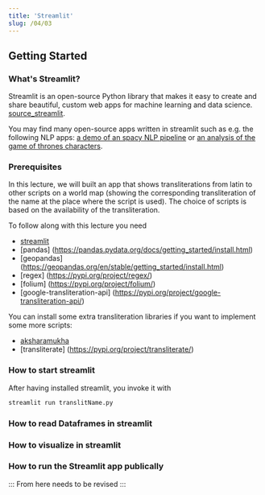 ```yaml
---
title: 'Streamlit'
slug: /04/03
---
```


## Getting Started
### What's Streamlit?
Streamlit is an open-source Python library that makes it easy to create and share beautiful, custom web apps for machine learning and data science.
[source_streamlit](https://docs.streamlit.io/).

You may find many open-source apps written in streamlit such as e.g. the following NLP apps: [a demo of an spacy NLP pipeline](https://share.streamlit.io/ines/spacy-streamlit-demo/app.py) or [an analysis of the game of thrones characters](https://got-streamlit.herokuapp.com/).

### Prerequisites
In this lecture, we will built an app that shows transliterations from latin to other scripts on a world map (showing the corresponding transliteration of the name at the place where the script is used).
The choice of scripts is based on the availability of the transliteration.

To follow along with this lecture you need
+ [streamlit](https://docs.streamlit.io/library/get-started/installation) 
+ [pandas] (https://pandas.pydata.org/docs/getting_started/install.html)
+ [geopandas] (https://geopandas.org/en/stable/getting_started/install.html)
+ [regex] (https://pypi.org/project/regex/)
+ [folium] (https://pypi.org/project/folium/)
+ [google-transliteration-api] (https://pypi.org/project/google-transliteration-api/)

You can install some extra transliteration libraries if you want to implement some more scripts:
+ [aksharamukha](https://pypi.org/project/aksharamukha/)
+ [transliterate] (https://pypi.org/project/transliterate/)

### How to start streamlit

After having installed streamlit, you invoke it with 
```cmd
streamlit run translitName.py
```

### How to read Dataframes in streamlit

### How to visualize in streamlit

### How to run the Streamlit app publically

:::
From here needs to be revised
:::

